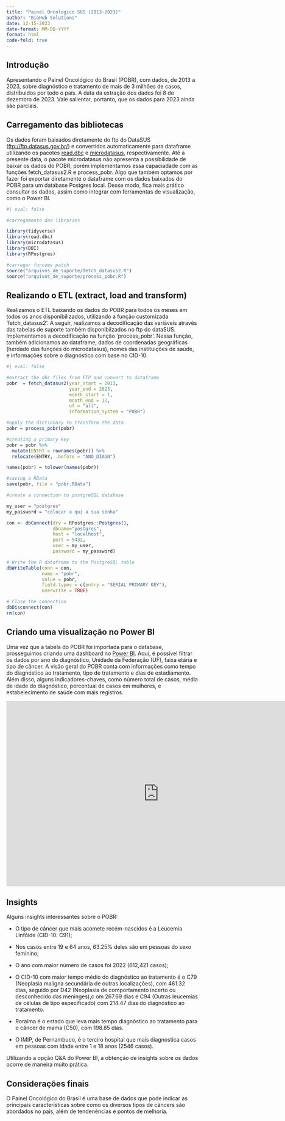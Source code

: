 ```yaml
---
title: "Painel Oncologico SUS (2013-2023)"
author: "BioHub Solutions"
date: 12-15-2023
date-format: MM-DD-YYYY
format: html
code-fold: true
---
```


## Introdução

Apresentando o Painel Oncológico do Brasil (POBR), com dados, de 2013 a 2023, sobre diagnóstico e tratamento de mais de 3 milhões de casos, distribuidos por todo o país. A data da extração dos dados foi 8 de dezembro de 2023. Vale salientar, portanto, que os dados para 2023 ainda são parciais.

## Carregamento das bibliotecas

Os dados foram baixados diretamente do ftp do DataSUS (<ftp://ftp.datasus.gov.br/>) e convertidos automaticamente para dataframe utilizando os pacotes [read.dbc](https://github.com/danicat/read.dbc) e [microdatasus](https://github.com/rfsaldanha/microdatasus), respectivamente. Até a presente data, o pacote microdatasus não apresenta a possibilidade de baixar os dados do POBR, porém implementamos essa capaciadade com as funções fetch_datasus2.R e process_pobr. Algo que também optamos por fazer foi exportar diretamente o dataframe com os dados baixados do POBR para um database Postgres local. Desse modo, fica mais prático consultar os dados, assim como integrar com ferramentas de visualização, como o Power BI.

```r
#| eval: false

#carregamento das libraries

library(tidyverse)
library(read.dbc)
library(microdatasus)
library(DBI)
library(RPostgres)

#carregar funcoes patch
source("arquivos_de_suporte/fetch_datasus2.R")
source("arquivos_de_suporte/process_pobr.R")
```

## Realizando o ETL (extract, load and transform)

Realizamos o ETL baixando os dados do POBR para todos os meses em todos os anos disponibilizados, utilizando a função customizada 'fetch_datasus2'. A seguir, realizamos a decodificação das variáveis através das tabelas de suporte também disponibilzados no ftp do dataSUS. Implementamos a decodificação na função 'process_pobr'. Nessa função, também adicionamos ao dataframe, dados de coordenadas geográficas (herdado das funções do microdatasus), nomes das instituições de saúde, e informações sobre o diagnóstico com base no CID-10.

```r
#| eval: false

#extract the dbc files from FTP and convert to dataframe
pobr  = fetch_datasus2(year_start = 2013,
                       year_end = 2023,
                       month_start = 1,
                       month_end = 12,
                       uf = "all",
                       information_system = "POBR")

#apply the dictionary to transform the data
pobr = process_pobr(pobr)

#creating a primary key
pobr = pobr %>%
  mutate(ENTRY = rownames(pobr)) %>%
  relocate(ENTRY, .before = "ANO_DIAGN")

names(pobr) = tolower(names(pobr))

#saving a RData
save(pobr, file = "pobr.RData")

#create a connection to postgreSQL database

my_user = "postgres"
my_password = "colocar a qui a sua senha"

con <- dbConnect(drv = RPostgres::Postgres(),
                 dbname="postgres",
                 host = "localhost",
                 port = 5432,
                 user = my_user,
                 password = my_password)

# Write the R dataframe to the PostgreSQL table
dbWriteTable(conn = con,
             name = "pobr",   
             value = pobr,
             field.types = c(entry = "SERIAL PRIMARY KEY"),
             overwrite = TRUE)

# Close the connection
dbDisconnect(con)
rm(con)
```

## Criando uma visualização no Power BI

Uma vez que a tabela do POBR foi importada para o database, prosseguimos criando uma dashboard no [Power BI](https://app.powerbi.com/view?r=eyJrIjoiN2E0NjY4NmMtMWFhYS00NzdkLWIwNzctZmU1ZTg1NzBhZjQyIiwidCI6ImRlMzE1NjI5LWUzZDItNGY4MC1iM2U0LWY2MjJiZWQ3ZmRmYyJ9&pageName=ReportSection). Aqui, é possível filtrar os dados por ano do diagnóstico, Unidade da Federação (UF), faixa etária e tipo de câncer. A visão geral do POBR conta com informações como tempo do diagnóstico ao tratamento, tipo de tratamento e dias de estadiamento. Além disso, alguns indicadores-chaves, como número total de casos, média de idade do diagnóstico, percentual de casos em mulheres, e estabelecimento de saúde com mais registros.

```{=html}

<iframe title="oncomap v1" width="800" height="486" src="https://app.powerbi.com/view?r=eyJrIjoiN2E0NjY4NmMtMWFhYS00NzdkLWIwNzctZmU1ZTg1NzBhZjQyIiwidCI6ImRlMzE1NjI5LWUzZDItNGY4MC1iM2U0LWY2MjJiZWQ3ZmRmYyJ9&pageName=ReportSection" frameborder="0" allowFullScreen="true"></iframe>
```

## Insights

Alguns insights interessantes sobre o POBR:

-   O tipo de câncer que mais acomete recém-nascidos é a Leucemia Linfóide (CID-10: C91);

-   Nos casos entre 19 e 64 anos, 63.25% deles são em pessoas do sexo feminino;

-   O ano com maior número de casos foi 2022 (612,421 casos);

-   O CID-10 com maior tempo médio do diagnóstico ao tratamento é o C79 (Neoplasia maligna secundária de outras localizações), com 461.32 dias, seguido por D42 (Neoplasia de comportamento incerto ou desconhecido das meninges),c om 267.69 dias e C94 (Outras leucemias de células de tipo especificado) com 214.47 dias do diagnóstico ao tratamento.

-   Roraíma é o estado que leva mais tempo diagnóstico ao tratamento para o câncer de mama (C50), com 198.85 dias.

-   O IMIP, de Pernambuco, é o terciro hospital que mais diagnostica casos em pessoas com idade entre 1 e 18 anos (2546 casos).

Utilizando a opção Q&A do Power BI, a obtenção de insights sobre os dados ocorre de maneira muito prática.

## Considerações finais

O Painel Oncológico do Brasil é uma base de dados que pode indicar as principais características sobre como os diversos tipos de câncers são abordados no país, além de tendenências e pontos de melhoria.

